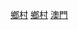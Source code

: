 {{Catnav|頁面分類|地理|聚落|村落}}
{{Catnav|頁面分類|人类社会|聚落|村落}}
{{commonscat|Villages in Macau}}
{{catmore|澳門鄉村列表}}

[[Category:澳門地理|鄉村]]
[[Category:澳門地方|鄉村]]
[[Category:中国村落|澳門]]